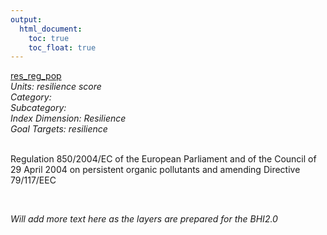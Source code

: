 ```yaml
---
output:
  html_document:
    toc: true
    toc_float: true
---
```


[res_reg_pop](https://github.com/OHI-Science/bhi/blob/master/baltic/layers/res_reg_pop_bhi2015.csv)\
*Units: resilience score*\
*Category:*\
*Subcategory:*\
*Index Dimension: Resilience*\
*Goal Targets: resilience*\
<br>

Regulation 850/2004/EC of the European Parliament and of the Council of 29 April 2004 on persistent organic pollutants and amending Directive 79/117/EEC

<br>

*Will add more text here as the layers are prepared for the BHI2.0*

<br>



<br>

